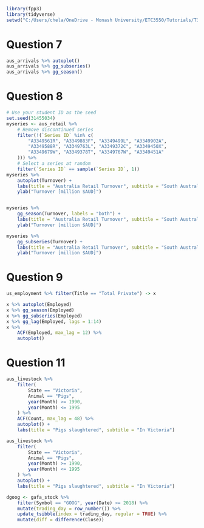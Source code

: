 ```r
library(fpp3)
library(tidyverse)
setwd("C:/Users/chela/OneDrive - Monash University/ETC3550/Tutorials/T3")
```

# Question 7
```r
aus_arrivals %>% autoplot()
aus_arrivals %>% gg_subseries()
aus_arrivals %>% gg_season()
```

# Question 8
```r
# Use your student ID as the seed
set.seed(31455034)
myseries <- aus_retail %>%
    # Remove discontinued series
    filter(!(`Series ID` %in% c(
        "A3349561R", "A3349883F", "A3349499L", "A3349902A",
        "A3349588R", "A3349763L", "A3349372C", "A3349450X",
        "A3349679W", "A3349378T", "A3349767W", "A3349451A"
    ))) %>%
    # Select a series at random
    filter(`Series ID` == sample(`Series ID`, 1))
myseries %>%
    autoplot(Turnover) +
    labs(title = "Australia Retail Turnover", subtitle = "South Australia") +
    ylab("Turnover [million $AUD]")


myseries %>%
    gg_season(Turnover, labels = "both") +
    labs(title = "Australia Retail Turnover", subtitle = "South Australia") +
    ylab("Turnover [million $AUD]")

myseries %>%
    gg_subseries(Turnover) +
    labs(title = "Australia Retail Turnover", subtitle = "South Australia") +
    ylab("Turnover [million $AUD]")
```

# Question 9
```r

us_employment %>% filter(Title == "Total Private") -> x

x %>% autoplot(Employed)
x %>% gg_season(Employed)
x %>% gg_subseries(Employed)
x %>% gg_lag(Employed, lags = 1:14)
x %>%
    ACF(Employed, max_lag = 12) %>%
    autoplot()
```

# Question 11
```r
aus_livestock %>%
    filter(
        State == "Victoria",
        Animal == "Pigs",
        year(Month) >= 1990,
        year(Month) <= 1995
    ) %>%
    ACF(Count, max_lag = 48) %>%
    autoplot() +
    labs(title = "Pigs slaughtered", subtitle = "In Victoria")

aus_livestock %>%
    filter(
        State == "Victoria",
        Animal == "Pigs",
        year(Month) >= 1990,
        year(Month) <= 1995
    ) %>%
    autoplot() +
    labs(title = "Pigs slaughtered", subtitle = "In Victoria")
```

```r
dgoog <- gafa_stock %>%
    filter(Symbol == "GOOG", year(Date) >= 2018) %>%
    mutate(trading_day = row_number()) %>%
    update_tsibble(index = trading_day, regular = TRUE) %>%
    mutate(diff = difference(Close))
```